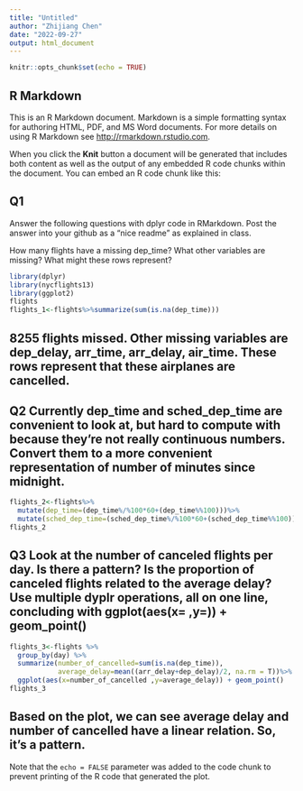```yaml
---
title: "Untitled"
author: "Zhijiang Chen"
date: "2022-09-27"
output: html_document
---
```


```r
knitr::opts_chunk$set(echo = TRUE)
```

## R Markdown

This is an R Markdown document. Markdown is a simple formatting syntax for authoring HTML, PDF, and MS Word documents. For more details on using R Markdown see <http://rmarkdown.rstudio.com>.

When you click the **Knit** button a document will be generated that includes both content as well as the output of any embedded R code chunks within the document. You can embed an R code chunk like this:

## Q1
Answer the following questions with dplyr code in RMarkdown. Post the answer into your github as a “nice readme” as explained in class.

How many flights have a missing dep_time? What other variables are missing? What might these rows represent?

```r
library(dplyr)
library(nycflights13)
library(ggplot2)
flights
flights_1<-flights%>%summarize(sum(is.na(dep_time)))
```
## 8255 flights missed. Other missing variables are dep_delay, arr_time, arr_delay, air_time. These rows represent that these airplanes are cancelled. 


## Q2 Currently dep_time and sched_dep_time are convenient to look at, but hard to compute with because they’re not really continuous numbers. Convert them to a more convenient representation of number of minutes since midnight.

```r
flights_2<-flights%>%
  mutate(dep_time=(dep_time%/%100*60+(dep_time%%100)))%>%
  mutate(sched_dep_time=(sched_dep_time%/%100*60+(sched_dep_time%%100)))
flights_2
```

## Q3 Look at the number of canceled flights per day. Is there a pattern? Is the proportion of canceled flights related to the average delay? Use multiple dyplr operations, all on one line, concluding with ggplot(aes(x= ,y=)) + geom_point()
```r
flights_3<-flights %>%
  group_by(day) %>%
  summarize(number_of_cancelled=sum(is.na(dep_time)),
            average_delay=mean((arr_delay+dep_delay)/2, na.rm = T))%>%
  ggplot(aes(x=number_of_cancelled ,y=average_delay)) + geom_point()
flights_3
```
## Based on the plot, we can see average delay and number of cancelled have a linear relation. So, it's a pattern. 
Note that the `echo = FALSE` parameter was added to the code chunk to prevent printing of the R code that generated the plot.
